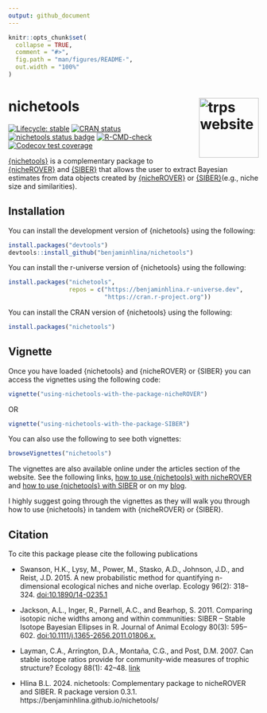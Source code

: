```yaml
---
output: github_document
---
```


<!-- README.md is generated from README.Rmd. Please edit that file -->

```r
knitr::opts_chunk$set(
  collapse = TRUE,
  comment = "#>",
  fig.path = "man/figures/README-",
  out.width = "100%"
)
```

# nichetools <a href="https://benjaminhlina.github.io/nichetools/"> <img src="man/figures/hex_sticker.png" align="right" width="120" alt="trps website" /></a>
<!-- badges: start -->
[![Lifecycle: stable](https://img.shields.io/badge/lifecycle-stable-brightgreen.svg)](https://lifecycle.r-lib.org/articles/stages.html#stable)
[![CRAN status](https://www.r-pkg.org/badges/version/nichetools)](https://CRAN.R-project.org/package=nichetools)
[![nichetools status badge](https://benjaminhlina.r-universe.dev/badges/nichetools)](https://benjaminhlina.r-universe.dev/nichetools)
[![R-CMD-check](https://github.com/benjaminhlina/nichetool/actions/workflows/R-CMD-check.yaml/badge.svg)](https://github.com/benjaminhlina/nichetools/actions/workflows/R-CMD-check.yaml)[![Codecov test coverage](https://codecov.io/gh/benjaminhlina/nichetools/graph/badge.svg)](https://app.codecov.io/gh/benjaminhlina/nichetools)
<!-- badges: end -->

[{nichetools}](https://benjaminhlina.github.io/nichetools/) is a complementary package to [{nicheROVER}](https://cran.r-project.org/package=nicheROVER) and 
[{SIBER}](https://cran.r-project.org/package=SIBER) that allows the user to extract Bayesian estimates from data objects created by [{nicheROVER}](https://cran.r-project.org/package=nicheROVER) or 
[{SIBER}](https://cran.r-project.org/package=SIBER)(e.g., niche size and similarities).

## Installation

You can install the development version of {nichetools} using the following:
``` r
install.packages("devtools")
devtools::install_github("benjaminhlina/nichetools")
```


You can install the r-universe version of {nichetools} using the following:
``` r
install.packages("nichetools", 
                 repos = c("https://benjaminhlina.r-universe.dev", 
                           "https://cran.r-project.org"))
```

You can install the CRAN version of {nichetools} using the following:

``` r
install.packages("nichetools")
```

## Vignette 

Once you have loaded {nichetools} and {nicheROVER} or {SIBER} you can access 
the vignettes using the following code: 

``` r
vignette("using-nichetools-with-the-package-nicheROVER")
```

OR 

``` r
vignette("using-nichetools-with-the-package-SIBER")
```

You can also use the following to see both vignettes: 

``` r
browseVignettes("nichetools")
```

The vignettes are also available online under the articles section of the website. 
See the following links, [how to use {nichetools} with nicheROVER](https://benjaminhlina.github.io/nichetools/articles/) and 
[how to use {nichetools} with SIBER](https://benjaminhlina.github.io/nichetools/articles/using-nichetools-with-the-package-SIBER.html)
or on my [blog](https://blog.benjaminhlina.com/). 

I highly suggest going through the vignettes as they will walk you through 
how to use {nichetools} in tandem with {nicheROVER} or {SIBER}.

## Citation 

To cite this package please cite the following publications 

-   Swanson, H.K., Lysy, M., Power, M., Stasko, A.D., Johnson, J.D., and Reist, J.D. 2015. A new probabilistic method for quantifying n-dimensional ecological niches and niche overlap. Ecology 96(2): 318–324. [doi:10.1890/14-0235.1](https://esajournals.onlinelibrary.wiley.com/doi/full/10.1890/14-0235.1)

-   Jackson, A.L., Inger, R., Parnell, A.C., and Bearhop, S. 2011. Comparing isotopic niche widths among and within communities: SIBER – Stable Isotope Bayesian Ellipses in R. Journal of Animal Ecology 80(3): 595–602. [doi:10.1111/j.1365-2656.2011.01806.x.](https://besjournals.onlinelibrary.wiley.com/doi/full/10.1111/j.1365-2656.2011.01806.x)

-   Layman, C.A., Arrington, D.A., Montaña, C.G., and Post, D.M. 2007. Can stable isotope ratios provide for community-wide measures of trophic structure? Ecology 88(1): 42–48. [link]( https://doi.org/10.1890/0012-9658(2007)88[42:CSIRPF]2.0.CO;2)

-   Hlina B.L. 2024. nichetools: Complementary package to nicheROVER and SIBER. R package version 0.3.1. https://benjaminhlina.github.io/nichetools/
